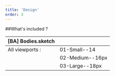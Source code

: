 ```yaml
---
title: 'Design'
order: 3
---
```


##What's included ?

| **[BA] Bodies.sketch** |                 |
| ---------------------- | --------------- |
| All viewports :        | 01-Small--14    |
|                        | 02-Medium--16px |
|                        | 03-Large--18px  |
